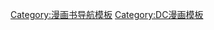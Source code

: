 {{Navbox
|name       = DC漫画大事件
|title      = [[DC漫畫]]{{le|DC漫畫跨界活動出版歷史|Publication history of DC Comics crossover events|跨界活動歷史}}
|state      = {{{state|autocollapse}}}
|listclass  = hlist

|group1     = 1980年代
|list1      =
*"{{le|無限地球危機|Crisis on Infinite Earths}}"（1985年4月）
*"{{le|傳奇 (漫畫)|Legends (comics)|傳奇}}"（1986年11月）
*"{{le|千禧年 (漫畫)|Millennium (comics)|千禧年}}"（1988年1月）
*"{{le|入侵！ (漫畫)|Invasion! (DC Comics)|入侵！}}"（1989年1月）
*"{{le|傑努斯指令|Janus Directive}}"（1989年5月）

|group2     = 1990年代
|list2      =
*"{{le|末世決戰2001|Armageddon 2001}}"（1991年5月）
*"{{le|諸神之戰 (漫畫)|War of the Gods (comics)|諸神之戰}}"（1991年9月）
*"{{le|天蝕：心之黑暗|Eclipso: The Darkness Within}}"（1992年7月）
*"{{le|超人之死|The Death of Superman}}"（1992年10月）
*"{{le|蝙蝠俠：騎士隕落|Batman: Knightfall}}"（1993年4月）
*"{{le|三位一體 (故事線)|Trinity (story arc)|三位一體}}"（1993年8月）
*"{{le|血脈 (漫畫)|Bloodlines (comics)|血脈}}"（1993年）
*"{{le|兒童十字軍 (漫畫)|The Children's Crusade (comics)|兒童十字軍}}"（1993年12月）
*"{{le|世界碰撞 (漫畫)|Worlds Collide (comics)|世界碰撞}}"（1994年7月）
*"{{le|時代終結 (漫畫)|End of an Era (comics)|時代終結}}"（1994年8月）
*"{{le|零時：時間危機！|Zero Hour: Crisis in Time!}}"（1994年9月）
*"{{le|地獄釋放|Underworld Unleashed}}"（1995年11月）
*"{{le|蝙蝠俠：感染|Batman: Contagion}}"（1996年3月）
*"{{le|DC vs. Marvel|DC vs. Marvel}}"（1996年4月）
*"{{le|蝙蝠俠：遺產|Batman: Legacy}}"（1996年8月）
*"{{le|終夜|The Final Night}}"（1996年11月）
*"{{le|創世記 (漫畫)|Genesis (DC Comics)|創世記}}"（1997年10月）
*"{{le|蝙蝠俠：大災難|Batman: Cataclysm}}"（1998年3月）
*"{{le|DC百万|DC One Million}}"（1998年11月）
*"{{le|蝙蝠俠：無主之地|Batman: No Man's Land}}"（1999年3月）
*"{{le|審判日 (漫畫)|Day of Judgment (comics)|審判日}}"（1999年11月）
*"{{le|猩猩出戰|JLApe: Gorilla Warfare!}}"（1999年）


|group3     = 2000年代
|list3      =
*"{{le|我們的世界陷入戰爭|Our Worlds at War}}"（2001年8月）
*"{{le|最后一笑|Last Laugh (comics)|小丑：最後的笑聲}}"（2001年12月）
*"{{le|布魯斯·韋恩：逃亡者|Bruce Wayne: Fugitive}}"（2002年3月）
*"{{le|JLA/復仇者|JLA/Avengers}}"（2003年9月）
*"{{le|身份危機 (DC漫畫)|Identity Crisis (DC Comics)|身份危機}}"（2004年6月）
*"[[无限危机]]"（2005年12月）
*"{{le|亞馬遜襲擊|Amazons Attack!}}"（2007年3月）
*"{{le|塞尼斯托軍團戰爭|Sinestro Corps War}}"（2007年8月）
*"{{le|最終危機|Final Crisis}}"（2008年7月）
*"[[极黑之夜]]"（2009年6月）

|group4     = 2010年代
|list4      =
*"[[极白之昼]]"（2010年5月）
*"{{le|毀滅日崛起|Reign of Doomsday}}"（2011年1月）
*"[[閃點 (漫畫)|閃點]]"（2011年5月）
*"{{le|淘汰 (漫畫)|The Culling (comics)|淘汰}}"（2011年11月）
*"{{le|蝙蝠俠：貓頭鷹之夜|Batman: Night of the Owls|貓頭鷹之夜}}"（2012年4月）
*"{{le|蝙蝠俠：家庭之死|Batman: Death of the Family|家庭之死}}"（2012年10月）
*"{{le|地獄人間|H'El on Earth}}"（2012年10月）
*"{{le|亞特蘭提斯的王位|Throne of Atlantis}}"（2012年11月）
*"{{le|蝙蝠俠：零年|Batman: Zero Year}}"（2013年6月）
*"{{le|三體之戰|Trinity War}}"（2013年7月）
*"{{le|邪惡永恒|Forever Evil}}"（2013年9月）
*"{{le|邪惡永恆：荒蕪|Forever Evil: Blight|荒蕪}}"（2013年10月）
*"{{le|多元聚集 (漫畫)|Convergence (comics)|多元聚集}}"（2015年4月）
*"{{le|徽章 (漫畫)|The Button (comics)|按鈕}}"（2017年4月）
*"{{le|黑暗之夜：金屬|Dark Nights: Metal}}"（2017年6月）
*"{{le|末日時鐘 (漫畫)|Doomsday Clock (comics)|末日時鐘}}"（2017年11月）
*"{{le|牛奶戰爭|Milk Wars}}"（2018年3月）
*"{{le|危機中的英雄|Heroes in Crisis}}"（2018年9月）
*"{{le|惡棍之年|Year of the Villain}}"（2019年5月）
* "{{le|英雄死劫|DCeased}}"（2019年5月）
*"{{le|黑暗多元宇宙|Tales from the Dark Multiverse}}"（2019年10月）

|group5     = 2020年代
|list5      =
*"[[黑暗之夜：死亡金屬]]"（2020年6月）
*"{{le|世代 (漫畫)|Generation (comics)|世代}}"（2020年待定）

|group6     = 事件線
|list6      =
* [[新52]]
* [[DC宇宙：重生]]
* {{le|DC英雄新紀元|The New Age of DC Heroes}}
* {{le|新正義|New Justice}}
* {{le|睡魔宇宙|The Sandman Universe}}

}}<noinclude>
{{collapsible option}}
[[Category:漫画书导航模板]]
[[Category:DC漫画模板]]
</noinclude>
